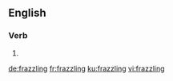 ==English==

===Verb===
{{head|en|present participle}}

# {{present participle of|frazzle|lang=en}}

[[de:frazzling]]
[[fr:frazzling]]
[[ku:frazzling]]
[[vi:frazzling]]